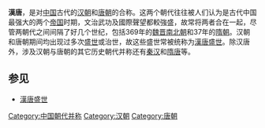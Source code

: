 '''漢唐'''，是对[[中国|中国]]古代的[[汉朝|汉朝]]和[[唐朝|唐朝]]的合称。这两个朝代往往被人们认为是古代中国最强大的两个[[帝国|帝国]]时期，文治武功及國際聲望都較強盛，故常将两者合在一起，尽管两朝代之间间隔了好几个世纪，包括369年的[[魏晋南北朝|魏晋南北朝]]和37年的[[隋朝|隋朝]]。汉朝和唐朝期间均出现过多次[[盛世|盛世]]或治世，故这些盛世常被统称为[[漢唐盛世|漢唐盛世]]。除汉唐外，涉及汉朝与唐朝的其它历史朝代并称还有[[秦汉|秦汉]]和[[隋唐|隋唐]]等。

==参见==
*[[漢唐盛世|漢唐盛世]]

{{中国历史小作品}}
[[Category:中国朝代并称|Category:中国朝代并称]]
[[Category:汉朝|Category:汉朝]]
[[Category:唐朝|Category:唐朝]]